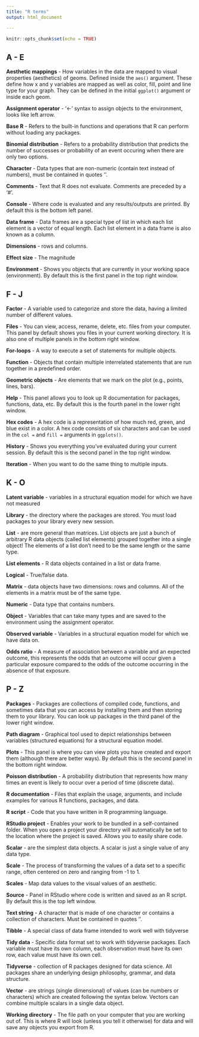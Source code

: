 ```yaml
---
title: "R terms"
output: html_document

---
```


```r
knitr::opts_chunk$set(echo = TRUE)
```


## A - E

**Aesthetic mappings** - How variables in the data are mapped to visual properties (aesthetics) of geoms. Defined inside the `aes()` argument. These define how x and y variables are mapped as well as color, fill, point and line type for your graph. They can be defined in the initial `ggplot()` argument or inside each geom. 

**Assignment operator** - '<-' syntax to assign objects to the environment, looks like left arrow.

**Base R** - Refers to the built-in functions and operations that R can perform without loading any packages.

**Binomial distribution** - Refers to a probability distribution that predicts the number of successes or probability of an event occuring when there are only two options.

**Character** - Data types that are non-numeric (contain text instead of numbers), must be contained in quotes ''.

**Comments** - Text that R does not evaluate. Comments are preceded by a '#'.

**Console** - Where code is evaluated and any results/outputs are printed. By default this is the bottom left panel.

**Data frame** - Data frames are a special type of list in which each list element is a vector of equal length. Each list element in a data frame is also known as a column. 

**Dimensions** - rows and columns.

**Effect size** - The magnitude 

**Environment** - Shows you objects that are currently in your working space (environment). By default this is the first panel in the top right window.


## F - J

**Factor** - A variable used to categorize and store the data, having a limited number of different values.

**Files** - You can view, access, rename, delete, etc. files from your computer. This panel by default shows you files in your current working directory. It is also one of multiple panels in the bottom right window.

**For-loops** - A way to execute a set of statements for multiple objects.

**Function** - Objects that contain multiple interrelated statements that are run together in a predefined order. 

**Geometric objects** - Are elements that we mark on the plot (e.g., points, lines, bars).  

**Help** - This panel allows you to look up R documentation for packages, functions, data, etc. By default this is the fourth panel in the lower right window.

**Hex codes** - A hex code is a representation of how much red, green, and blue exist in a color. A hex code consists of six characters and can be used in the `col =` and `fill =` arguments in `ggplots()`. 

**History** - Shows you everything you've evaluated during your current session. By default this is the second panel in the top right window.

**Iteration** - When you want to do the same thing to multiple inputs.


## K - O

**Latent variable** - variables in a structural equation model for which we have not measured    

**Library** - the directory where the packages are stored. You must load packages to your library every new session.

**List** - are more general than matrices. List objects are just a bunch of arbitrary R data objects (called list elements) grouped together into a single object! The elements of a list don't need to be the same length or the same type. 

**List elements** - R data objects contained in a list or data frame.

**Logical** - True/false data.

**Matrix** - data objects have two dimensions: rows and columns. All of the elements in a matrix must be of the same type. 

**Numeric** - Data type that contains numbers.

**Object** - Variables that can take many types and are saved to the environment using the assignment operator.

**Observed variable** - Variables in a structural equation model for which we have data on.   

**Odds ratio** - A measure of association between a variable and an expected outcome, this represents the odds that an outcome will occur given a particular exposure compared to the odds of the outcome occurring in the absence of that exposure.


## P - Z

**Packages** - Packages are collections of compiled code, functions, and sometimes data that you can access by installing them and then storing them to your library. You can look up packages in the third panel of the lower right window.

**Path diagram** - Graphical tool used to depict relationships between variables (structured equations) for a structural equation model.   

**Plots** - This panel is where you can view plots you have created and export them (although there are better ways). By default this is the second panel in the bottom right window.

**Poisson distribution** - A probability distribution that represents how many times an event is likely to occur over a period of time (discrete data).

**R documentation** - Files that explain the usage, arguments, and include examples for various R functions, packages, and data.

**R script** - Code that you have written in R programming language.

**RStudio project** - Enables your work to be bundled in a self-contained folder. When you open a project your directory will automatically be set to the location where the project is saved. Allows you to easily share code.

**Scalar** - are the simplest data objects. A scalar is just a single value of any data type.

**Scale** - The process of transforming the values of a data set to a specific range, often centered on zero and ranging from -1 to 1. 

**Scales** - Map data values to the visual values of an aesthetic.

**Source** - Panel in RStudio where code is written and saved as an R script. By default this is the top left window.

**Text string** - A character that is made of one character or contains a collection of characters. Must be contained in quotes ''.

**Tibble** - A special class of data frame intended to work well with tidyverse

**Tidy data** - Specific data format set to work with tidyverse packages. Each variable must have its own column, each observation must have its own row, each value must have its own cell.
 
**Tidyverse** - collection of R packages designed for data science. All packages share an underlying design philosophy, grammar, and data structure.

**Vector** - are strings (single dimensional) of values (can be numbers or characters) which are created following the syntax below. Vectors can combine multiple scalars in a single data object.

**Working directory** - The file path on your computer that you are working out of. This is where R will look (unless you tell it otherwise) for data and will save any objects you export from R.



   
  

  



